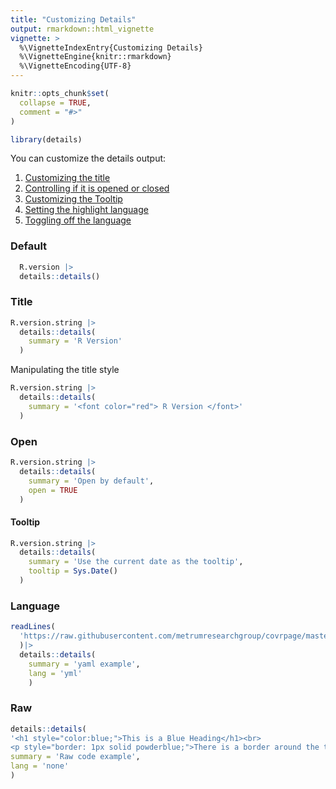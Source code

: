 ---
title: "Customizing Details"
output: rmarkdown::html_vignette
vignette: >
  %\VignetteIndexEntry{Customizing Details}
  %\VignetteEngine{knitr::rmarkdown}
  %\VignetteEncoding{UTF-8}
---

```{r, include = FALSE}
knitr::opts_chunk$set(
  collapse = TRUE,
  comment = "#>"
)
```

```{r setup}
library(details)
```

You can customize the details output:

 1. [Customizing the title](#title)
 2. [Controlling if it is opened or closed](#open)
 3. [Customizing the Tooltip](#tooltip)
 4. [Setting the highlight language](#language)
 5. [Toggling off the language](#raw)

### Default

```{r}
  R.version |>
  details::details()
```

### Title

```{r}
R.version.string |>
  details::details(
    summary = 'R Version'
  )
```

Manipulating the title style

```{r}
R.version.string |>
  details::details(
    summary = '<font color="red"> R Version </font>'
  )
```

### Open

```{r}
R.version.string |>
  details::details(
    summary = 'Open by default',
    open = TRUE
  )
```

#### Tooltip

```{r}
R.version.string |>
  details::details(
    summary = 'Use the current date as the tooltip',
    tooltip = Sys.Date()
  )
```

### Language

```{r}

readLines(
  'https://raw.githubusercontent.com/metrumresearchgroup/covrpage/master/_pkgdown.yml'
  )|>
  details::details(
    summary = 'yaml example',
    lang = 'yml'
    )
```

### Raw

```{r}

details::details(
'<h1 style="color:blue;">This is a Blue Heading</h1><br>
<p style="border: 1px solid powderblue;">There is a border around the text</p>',
summary = 'Raw code example',
lang = 'none'
)

```
